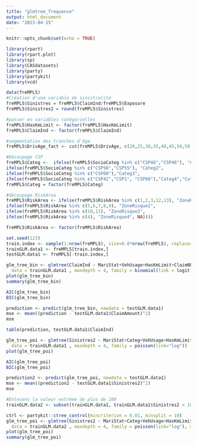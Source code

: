 ```yaml
---
title: "glmtree_frequence"
output: html_document
date: "2023-04-15"
---
```


```r
knitr::opts_chunk$set(echo = TRUE)
```

```r
library(rpart)
library(rpart.plot)
library(sp)
library(CASdatasets)
library(party)
library(partykit)
library(vcd)
```

```r

data(freMPL5)
#Création d'une variable de sinistralité
freMPL5$Sinistres = freMPL5$ClaimInd/freMPL5$Exposure
freMPL5$Sinistres2 = round(freMPL5$Sinistres)

#passer en variables catégorielles
freMPL5$HasKmLimit <- factor(freMPL5$HasKmLimit)
freMPL5$ClaimInd <- factor(freMPL5$ClaimInd)

#segmentation des tranches d'âge
freMPL5$DrivAge_fact <- cut(freMPL5$DrivAge, c(20,25,30,35,40,45,50,58,65,120), include.lowest = TRUE)

#Découpage CSP
freMPL5$Categ <-  ifelse(freMPL5$SocioCateg %in% c("CSP46","CSP48"), "Categ1",
ifelse(freMPL5$SocioCateg %in% c("CSP50","CSP55"), "Categ2",
ifelse(freMPL5$SocioCateg %in% c("CSP60"),"Categ3",
ifelse(freMPL5$SocioCateg %in% c("CSP42","CSP1", "CSP66"),"Categ4","Categ0"))))
freMPL5$Categ = factor(freMPL5$Categ)

#découpage RiskArea
freMPL5$RiskArea <- ifelse(freMPL5$RiskArea %in% c(1,2,3,12,13), "ZoneRisque1",
ifelse(freMPL5$RiskArea %in% c(5,6,7,8,9), "ZoneRisque2",
ifelse(freMPL5$RiskArea %in% c(10,11), "ZoneRisque3",
ifelse(freMPL5$RiskArea %in% c(4), "ZoneRisque4", NA))))

freMPL5$RiskArea <- factor(freMPL5$RiskArea)
```

```r


set.seed(123) 
train.index <- sample(1:nrow(freMPL5), size=0.8*nrow(freMPL5), replace=FALSE)
trainGLM.data1 <- freMPL5[train.index,]
testGLM.data1 <- freMPL5[-train.index,]
```

```r
glm_tree_bin <- glmtree(ClaimInd ~ MariStat+VehUsage+HasKmLimit+ClaimNbResp+ClaimNbNonResp+ClaimNbParking+ClaimNbFireTheft+ClaimNbWindscreen+RiskArea+BonusMalus+DrivAge_fact|MariStat+Categ+VehUsage+HasKmLimit+ClaimNbResp+ClaimNbNonResp+ClaimNbParking+ClaimNbFireTheft+ClaimNbWindscreen+OutUseNb+RiskArea+BonusMalus+DrivAge_fact,
  data = trainGLM.data1 , maxdepth = 4, family = binomial(link = logit))
plot(glm_tree_bin)
summary(glm_tree_bin)
```

```r

AIC(glm_tree_bin)
BIC(glm_tree_bin)
```

```r

prediction <- predict(glm_tree_bin, newdata = testGLM.data1)
mse <- mean((prediction - testGLM.data1$ClaimAmount)^2)
mse
```

```r
table(prediction, testGLM.data1$ClaimInd)
```

```r
glm_tree_poi <- glmtree(Sinistres2 ~ MariStat+Categ+VehUsage+HasKmLimit+ClaimNbResp+ClaimNbNonResp+ClaimNbParking+ClaimNbFireTheft+ClaimNbWindscreen+OutUseNb+RiskArea+BonusMalus+DrivAge_fact,
  data = trainGLM.data1 , maxdepth = 4, family = poisson(link="log"))
plot(glm_tree_poi)

```

```r

AIC(glm_tree_poi)
BIC(glm_tree_poi)
```

```r

prediction2 <- predict(glm_tree_poi, newdata = testGLM.data1)
mse <- mean((prediction2 - testGLM.data1$Sinistres2)^2)
mse
```

```r
#Enlevons la valeur extrême de plus de 100
trainGLM.data2 <- subset(trainGLM.data1, trainGLM.data1$Sinistres2 < 100)
```

```r
ctrl <- partykit::ctree_control(mincriterion = 0.01, minsplit = 10)
glm_tree_poi <- glmtree(Sinistres2 ~ MariStat+Categ+VehUsage+HasKmLimit+ClaimNbResp+ClaimNbNonResp+ClaimNbParking+ClaimNbFireTheft+ClaimNbWindscreen+OutUseNb+RiskArea+BonusMalus+DrivAge_fact,
  data = trainGLM.data2 , maxdepth = 4, family = poisson(link="log"), minsplit = 10)
plot(glm_tree_poi)
summary(glm_tree_poi)
```
